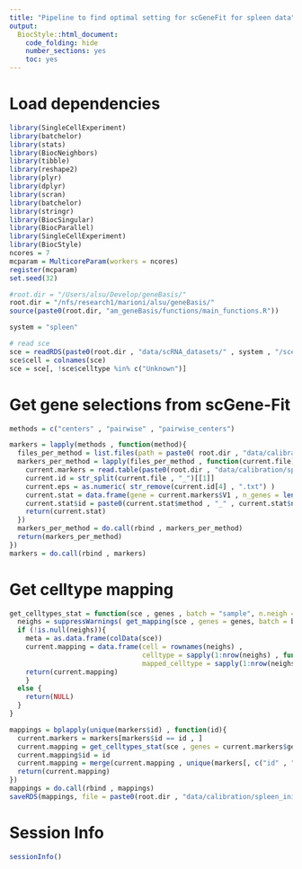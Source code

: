 ```yaml
---
title: "Pipeline to find optimal setting for scGeneFit for spleen data"
output:
  BiocStyle::html_document:
    code_folding: hide
    number_sections: yes
    toc: yes  
---
```

# Load dependencies

```r


library(SingleCellExperiment)
library(batchelor)
library(stats)
library(BiocNeighbors)
library(tibble)
library(reshape2)
library(plyr)
library(dplyr)
library(scran)
library(batchelor)
library(stringr)
library(BiocSingular)
library(BiocParallel)
library(SingleCellExperiment)
library(BiocStyle)
ncores = 7
mcparam = MulticoreParam(workers = ncores)
register(mcparam)
set.seed(32)

#root.dir = "/Users/alsu/Develop/geneBasis/"
root.dir = "/nfs/research1/marioni/alsu/geneBasis/"
source(paste0(root.dir, "am_geneBasis/functions/main_functions.R"))

system = "spleen"

# read sce 
sce = readRDS(paste0(root.dir , "data/scRNA_datasets/" , system , "/sce_" , system , ".Rds"))
sce$cell = colnames(sce)
sce = sce[, !sce$celltype %in% c("Unknown")]


```


# Get gene selections from scGene-Fit

```r

methods = c("centers" , "pairwise" , "pairwise_centers")

markers = lapply(methods , function(method){
  files_per_method = list.files(path = paste0( root.dir , "data/calibration/spleen_init_settings_scGeneFit/" , method , "/" ))
  markers_per_method = lapply(files_per_method , function(current.file){
    current.markers = read.table(paste0(root.dir , "data/calibration/spleen_init_settings_scGeneFit/" , method , "/" , current.file) , header = F)
    current.id = str_split(current.file , "_")[[1]]
    current.eps = as.numeric( str_remove(current.id[4] , ".txt") )
    current.stat = data.frame(gene = current.markers$V1 , n_genes = length(current.markers$V1) , eps = current.eps , method = method)
    current.stat$id = paste0(current.stat$method , "_" , current.stat$n_genes , "_" , current.stat$eps)
    return(current.stat)
  })
  markers_per_method = do.call(rbind , markers_per_method)
  return(markers_per_method)
})
markers = do.call(rbind , markers)


```

# Get celltype mapping

```r


get_celltypes_stat = function(sce , genes , batch = "sample", n.neigh = 5, nPC = 50){
  neighs = suppressWarnings( get_mapping(sce , genes = genes, batch = batch, n.neigh = n.neigh, nPC = nPC , get.dist = F , type = "together"))
  if (!is.null(neighs)){
    meta = as.data.frame(colData(sce))
    current.mapping = data.frame(cell = rownames(neighs) ,
                                 celltype = sapply(1:nrow(neighs) , function(i) meta$celltype[meta$cell == rownames(neighs)[i]]) ,
                                 mapped_celltype = sapply(1:nrow(neighs), function(i) getmode(meta$celltype[match(neighs[i,] , meta$cell)] , 1:n.neigh) ))
    return(current.mapping)
    }
  else {
    return(NULL)
  }
}

mappings = bplapply(unique(markers$id) , function(id){
  current.markers = markers[markers$id == id , ]
  current.mapping = get_celltypes_stat(sce , genes = current.markers$gene)
  current.mapping$id = id
  current.mapping = merge(current.mapping , unique(markers[, c("id" , "n_genes" , "eps" , "method")]))
  return(current.mapping)
})
mappings = do.call(rbind , mappings)
saveRDS(mappings, file = paste0(root.dir , "data/calibration/spleen_init_settings_scGeneFit/celltype_mappings.Rds"))

```




# Session Info

```r
sessionInfo()
```
